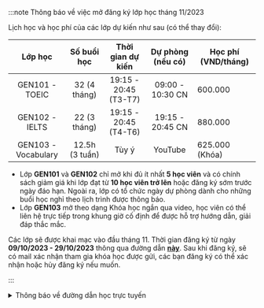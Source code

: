 :::note Thông báo về việc mở đăng ký lớp học tháng 11/2023

Lịch học và học phí của các lớp dự kiến như sau (có thể thay đổi):

|     **Lớp học**     | **Số buổi học** | **Thời gian dự kiến** | **Dự phòng (nếu có)** | **Học phí (VND/tháng)** |
| :-----------------: | :-------------: | :-------------------: | :-------------------: | ----------------------- |
|   GEN101 - TOEIC    |  32 (4 tháng)   | 19:15 - 20:45 (T3-T7) |   09:00 - 10:30 CN    | 600.000                 |
|   GEN102 - IELTS    |  22 (3 tháng)   | 19:15 - 20:45 (T4-T6) |   19:15 - 20:45 CN    | 880.000                 |
| GEN103 - Vocabulary | 12.5h (3 tuần)  |         Tùy ý         |        YouTube        | 625.000 (Khóa)          |

- Lớp **GEN101** và **GEN102** chỉ mở khi đủ ít nhất **5 học viên** và có chính sách giảm giá khi lớp đạt từ
  **10 học viên trở lên** hoặc đăng ký sớm trước ngày đáo hạn. Ngoài ra, lớp có tổ chức ngày dự phòng dành cho
  những buổi học nghỉ theo lịch trình được thông báo.
- Lớp **GEN103** mở theo dạng Khóa học ngắn qua video, học viên có thể liên hệ trực tiếp trong khung giờ
  cố định để được hỗ trợ hướng dẫn, giải đáp thắc mắc.

Các lớp sẽ được khai mạc vào đầu tháng 11. Thời gian đăng ký từ ngày **09/10/2023 - 29/10/2023** thông qua đường dẫn
**[này](https://forms.gle/hXWyQ5gWZST2dgE39)**. Sau khi đăng ký, sẽ có mail xác nhận tham gia khóa học được gửi, các
bạn đăng ký có thể xác nhận hoặc hủy đăng ký nếu muốn.

:::

<details>
<summary>Thông báo về đường dẫn học trực tuyến</summary>
<div>

**_Việc học trực tuyến sẽ được thực hiện qua hạ tầng online. Đường dẫn sẽ được cung cấp trong thời gian sắp tới. Trong thời
gian chờ đợi, người học có thể theo dõi các video bài giảng qua YouTube ở hai đường dẫn phía dưới._**

**_Trân trọng cảm ơn._**

</div>
</details>
